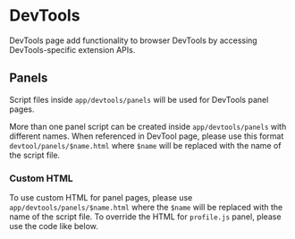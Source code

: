 
# DevTools

DevTools page add functionality to browser DevTools by accessing DevTools-specific extension APIs.

<Editor code={codes.index} filename="app/devtools/index.js" />

## Panels

Script files inside `app/devtools/panels` will be used for DevTools panel pages.

<Editor code={codes.profiler} filename="app/devtools/panels/profiler.js" />

More than one panel script can be created inside `app/devtools/panels` with different names. When referenced in DevTool page, please use this format `devtool/panels/$name.html` where `$name` will be replaced with the name of the script file.

### Custom HTML

To use custom HTML for panel pages, please use `app/devtools/panels/$name.html` where the `$name` will be replaced with the name of the script file. To override the HTML for `profile.js` panel, please use the code like below.

<Editor code={codes.html} filename="app/devtools/panels/profiler.html" />
